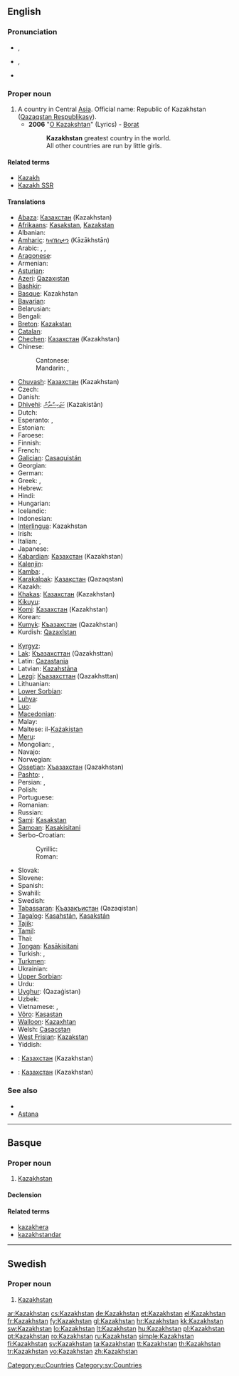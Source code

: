 ==English==
{{wikipedia}}

===Pronunciation===
* {{a|UK}} {{IPA|/ˈkæzəkstæn/|/ˈkɑːzəkstɑːn/}}, {{SAMPA|/"k{z@kst{n/|/"kA:z@kstA:n/}}
* {{a|US}} {{IPA|/ˈkɑzəkˌstæn/}}, {{SAMPA|/"kAz@k%st{n/}}
* {{rhymes|æn}}

===Proper noun===
{{en-proper noun}}

# A country in Central [[Asia]]. Official name: Republic of Kazakhstan ([[Qazaqstan Respublikasy]]).
#* '''2006''' "[http://www.lyricsondemand.com/b/boratlyrics/okazakhstanlyrics.html O Kazakshtan]" (Lyrics) - [[w:Stereophonic Musical Listenings That Have Been Origin in Moving Film "Borat: Cultural Learnings of America for Make Benefit Glorious Nation of Kazakhstan"|Borat]]
#*: '''Kazakhstan''' greatest country in the world.
#*: All other countries are run by little girls.

====Related terms====
* [[Kazakh]]
* [[Kazakh SSR]]

====Translations====
{{trans-top|country in Central Asia}}
* [[Abaza]]: [[Казахстан]] (Kazakhstan)
* [[Afrikaans]]: [[Kasakstan]], [[Kazakstan]]
* Albanian: {{t-|sq|Kazakistan|xs=Albanian}}
* [[Amharic]]: [[ካዛኽስታን]] (Kāzākhstān)
* Arabic: {{t-|ar|كازاخستان|m|tr=kazakhistaan}}, {{t-|ar|قازاقستان|m|tr=qazaqistaan}}, {{t-|ar|كازخستان|tr=kazakhistaan}}
* [[Aragonese]]: {{t|an|Kasajstán|xs=Aragonese}}
* Armenian: {{t-|hy|Ղազախստան|tr=Ġazaxstan}}
* [[Asturian]]: {{t|ast|Kazakhistán|xs=Asturian}}
* [[Azeri]]: [[Qazaxıstan]]
* [[Bashkir]]: {{tø|ba|Ҡаҙағстан|sc=Cyrl}}
* [[Basque]]: Kazakhstan
* [[Bavarian]]: {{tø|bar|Kasachstan}}
* Belarusian: {{t-|be|Казахстан|tr=Kazakhstan|xs=Belarusian}}
* Bengali: {{t|bn|কাজাকস্থান|tr=kājāksthān|sc=Beng|xs=Bengali}}
* [[Breton]]: [[Kazakstan]]
* [[Catalan]]: {{t-|ca|Kazakhstan}}
* [[Chechen]]: [[Казахстан]] (Kazakhstan)
* Chinese:
*: Cantonese: {{tø|yue|哈薩克斯坦|sc=Hani|xs=Cantonese}}
*: Mandarin: {{t-|cmn|哈薩克斯坦|sc=Hani}}, {{t-|cmn|哈萨克斯坦|tr=Hāsàkèsītǎn|sc=Hani}}
* [[Chuvash]]: [[Казахстан]] (Kazakhstan)
* Czech: {{t-|cs|Kazachstán}}
* Danish: {{t-|da|Kasakhstan}}
* [[Dhivehi]]: [[ކަޒަކިސްތާން]] (Każakistān)
* Dutch: {{t+|nl|Kazachstan}}
* Esperanto: {{t-|eo|Kazaĥio|xs=Esperanto}}, {{t-|eo|Kazaĥstano|xs=Esperanto}}
* Estonian: {{t-|et|Kasahstan}}
* Faroese: {{t-|fo|Kasakstan|xs=Faroese}}
* Finnish: {{t+|fi|Kazakstan}}
* French: {{t+|fr|Kazakhstan|m}}
* [[Galician]]: [[Casaquistán]]
* Georgian: {{t|ka|ყაზახეთი|tr=qazaxet'i|sc=Geor|xs=Georgian}}
* German: {{t+|de|Kasachstan|n}}
* Greek: {{t-|el|Καζαχστάν|n|tr=Kazachstán}},  {{t+|el|Καζακστάν|n|tr=Kazakstán}}
* Hebrew: {{t|he|קזחסטן|tr=kazakhstan}}
* Hindi: {{t|hi|कज़ाख़स्तान|tr=kazāxstān|xs=Hindi}}
* Hungarian: {{t+|hu|Kazahsztán}}
* Icelandic: {{t+|is|Kasakstan|n}}
* Indonesian: {{t-|id|Kazakhstan|xs=Indonesian}}
* [[Interlingua]]: Kazakhstan
* Irish: {{t|ga|Casacstáin|f|alt=an Chasacstáin|xs=Irish}}
* Italian: {{t-|it|Kazakistan|m}}, {{t-|it|Kazakstan|m}}
* Japanese: {{t+|ja|カザフスタン|tr=Kazafusutan}}
* [[Kabardian]]: [[Казахстан]] (Kazakhstan)
* [[Kalenjin]]: {{tø|kln|Kazakstan}}
* [[Kamba]]: {{tø|kam|Kazakstan}}, {{tø|kam|Kazakstan}}
* [[Karakalpak]]: [[Қазақстан]] (Qazaqstan)
* Kazakh: {{t-|kk|Қазақстан|tr=Qazaqstan|sc=Cyrl|xs=Kazakh}}
* [[Khakas]]: [[Казахстан]] (Kazakhstan)
* [[Kikuyu]]: {{tø|ki|Kazakstan}}
* [[Komi]]: [[Казахстан]] (Kazakhstan)
* Korean: {{t+|ko|카자흐스탄|tr=Kajaheuseutan|sc=Hang}}
* [[Kumyk]]: [[Къазахстан]] (Qazakhstan)
* Kurdish: [[Qazaxîstan]]
{{trans-mid}}
* [[Kyrgyz]]: {{t|ky|Казакстан|tr=Kazakstan|sc=Cyrl|xs=Kyrgyz}}
* [[Lak]]: [[Къазахсттан]] (Qazakhsttan)
* Latin: [[Cazastania]]
* Latvian: [[Kazahstāna]]
* [[Lezgi]]: [[Къазахсттан]] (Qazakhsttan)
* Lithuanian: {{t+|lt|Kazachstanas|xs=Lithuanian}}
* [[Lower Sorbian]]: {{l|dsb|Kazachstan}} {{m}}
* [[Luhya]]: {{tø|luy|Kazakstan}}
* [[Luo]]: {{tø|luo|Kazakstan}}
* [[Macedonian]]: {{t+|mk|Казахстан|m|tr=Kazahstán}}
* Malay: {{t-|ms|Kazakhstan|xs=Malay}}
* Maltese: il-[[Każakistan]]
* [[Meru]]: {{tø|mer|Kazakstan}}
* Mongolian: {{t-|mn|Казахстан|tr=Kazahstán|sc=Cyrl|xs=Mongolian}},  {{t|mn|Казакстан|tr=Kazakstán|sc=Cyrl|xs=Mongolian}}
* Navajo: {{tø|nv|Kʼazah bikéyah}}
* Norwegian: {{t+|no|Kasakhstan}}
* [[Ossetian]]: [[Хъазахстан]] (Qazakhstan)
* [[Pashto]]: {{t-|ps|قازاقستان|tr=qāzāqstān|sc=ps-Arab|xs=Pashto}},  {{t-|ps|قزاقستان|tr=qazāqstān|sc=ps-Arab|xs=Pashto}}
* Persian: {{t|fa|کازاخستان|tr=kāzākhestān|xs=Persian}},  {{t+|fa|قزاقستان|tr=qazzāqestān|xs=Persian}}
* Polish: {{t+|pl|Kazachstan|m}}
* Portuguese: {{t+|pt|Cazaquistão|m}}
* Romanian: {{t+|ro|Kazahstan|n}}
* Russian: {{t+|ru|Казахстан|m|tr=Kazakhstán}}
* [[Sami]]: [[Kasakstan]]
* [[Samoan]]: [[Kasakisitani]]
* Serbo-Croatian:
*: Cyrillic: {{t|sh|Казахстан|m|alt=Ка̏захста̄н|sc=Cyrl|xs=Serbo-Croatian}}
*: Roman: {{t|sh|Kazahstan|m|alt=Kȁzahstān|xs=Serbo-Croatian}}
* Slovak: {{t-|sk|Kasachstan|m}}
* Slovene: {{t+|sl|Kazahstan|m}}
* Spanish: {{t+|es|Kazajistán|m}}
* Swahili: {{t+|sw|Kazakhstan|xs=Swahili}}
* Swedish: {{t+|sv|Kazakstan}}
* [[Tabassaran]]: [[Къазакъистан]] (Qazaqistan)
* [[Tagalog]]: [[Kasahstán]], [[Kasakstán]]
* [[Tajik]]: {{t|tg|Қазоқистон|tr=Qazoqiston|sc=Cyrl|xs=Tajik}}
* [[Tamil]]: {{t|ta|கஜாக்ஸ்தான்|tr=kajākstān|xs=Tamil}}
* Thai: {{t+|th|คาซัคสถาน|tr=kaasáksàtăan}}
* [[Tongan]]: [[Kasākisitani]]
* Turkish: {{t+|tr|Kazakistan}}, {{t-|tr|Kazakeli}}
* [[Turkmen]]: {{t-|tk|Gazagystan|xs=Turkmen}}
* Ukrainian: {{t+|uk|Казахстан|tr=Kazakhstan|xs=Ukrainian}}
* [[Upper Sorbian]]: {{l|hsb|Kazachstan}} {{m}}
* Urdu: {{t-|ur|قزاقستان|tr=Qazāqistān|xs=Urdu}}
* [[Uyghur]]: {{ug-Arab|[[ﻗﺎﺯﺍﻏﯩﺴﺘﺎﻥ]]}} (Qazaġistan)
* Uzbek: {{t|uz|Qozog'iston|xs=Uzbek}}
* Vietnamese: {{t|vi|Ka-dắc-xtan|xs=Vietnamese}},  {{t-|vi|Kazakhstan|xs=Vietnamese}}
* [[Võro]]: [[Kasastan]]
* [[Walloon]]: [[Kazaxhtan]]
* Welsh: [[Casacstan]]
* [[West Frisian]]: [[Kazakstan]]
* Yiddish: {{t|yi|קאזאכסטאן|alt=קאַזאַכסטאַן|tr=Kazakhstan|sc=yi-Hebr|xs=Yiddish}}
{{trans-bottom}}

{{checktrans-top}}
* {{ttbc|Northern Altai}}: [[Казахстан]] (Kazakhstan)
{{trans-mid}}
* {{ttbc|Southern Altai}}: [[Казахстан]] (Kazakhstan)
{{trans-bottom}}

===See also===
* {{list|en|countries of Europe}}
* [[Astana]]

----

==Basque==
{{wikipedia|lang=eu}}

===Proper noun===
{{infl|eu|proper noun}}

# [[#English|Kazakhstan]]

====Declension====
{{eu-decl-prop inanim noun|kk=1}}

====Related terms====
* [[kazakhera]]
* [[kazakhstandar]]

[[Category:eu:Countries]]

----

==Swedish==

===Proper noun===
{{infl|sv|proper noun}}

# [[#English|Kazakhstan]]

[[Category:sv:Countries]]

[[ar:Kazakhstan]]
[[cs:Kazakhstan]]
[[de:Kazakhstan]]
[[et:Kazakhstan]]
[[el:Kazakhstan]]
[[fr:Kazakhstan]]
[[fy:Kazakhstan]]
[[gl:Kazakhstan]]
[[hr:Kazakhstan]]
[[kk:Kazakhstan]]
[[sw:Kazakhstan]]
[[lo:Kazakhstan]]
[[lt:Kazakhstan]]
[[hu:Kazakhstan]]
[[pl:Kazakhstan]]
[[pt:Kazakhstan]]
[[ro:Kazakhstan]]
[[ru:Kazakhstan]]
[[simple:Kazakhstan]]
[[fi:Kazakhstan]]
[[sv:Kazakhstan]]
[[ta:Kazakhstan]]
[[tt:Kazakhstan]]
[[th:Kazakhstan]]
[[tr:Kazakhstan]]
[[vo:Kazakhstan]]
[[zh:Kazakhstan]]